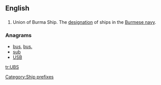 {{wikipedia|Ship prefix}}
==English==

==={{initialism}}===
{{en-initialism}}

# Union of Burma Ship. The [[designation]] of ships in the [[w:Burmese navy|Burmese navy]].

===Anagrams===
* [[bus#English|bus]], [[bus.#English|bus.]]
* [[sub#English|sub]]
* [[USB#English|USB]]

[[Category:Ship prefixes]]

[[tr:UBS]]
